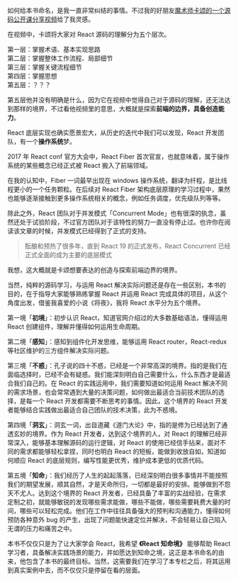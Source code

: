如何给本书命名，是我一直非常纠结的事情。不过我的好朋友[魔术师卡颂的一个源码公开课分享视频](https://www.bilibili.com/video/BV1Ki4y1u7Vr)给了我灵感。

在视频中，卡颂将大家对 React 源码的理解分为五个层次。

第一层：掌握术语、基本实现思路  
第二层：掌握整体工作流程、局部细节  
第三层：掌握关键流程细节  
第四层：掌握思想  
第五层：？？？  

第五层他并没有明确是什么，因为它在视频中觉得自己对于源码的理解，还无法达到那样的境界，不过看他视频里的意思，大概就是探索**前端的边界，具备创造能力**。

React 底层实现也确实愿景宏大，从历史的迭代中我们可以发现，React 开发团队，有一个**操作系统**梦。

2017 年 React conf 官方大会中，React Fiber 首次官宣，也就意味着，属于操作系统的某些概念已经正式被 React 搬入了前端领域。

在我的认知中，Fiber 一词最早出现在 windows 操作系统，翻译为纤程，是比线程更小的一个任务颗粒。在后续对 React Fiber 架构底层原理的学习过程中，果然也能够逐渐接触到更多操作系统相关的概念，例如任务调度，优先级队列等等。

除此之外，React 团队对于并发模式「Concurrent Mode」也有很深的执念，虽然还处于试验阶段，不过官方团队对于该特性的努力一直没有停止过。也许你在阅读该文章的时候，并发模式已经得到了正式的支持。

> 酝酿和预热了很多年，直到 React 19 的正式发布，React Concurrent 已经正式全面的成为主要的底层模式

我想，这大概就是卡颂想要表达的创造与探索前端边界的境界。

当然，纯粹的源码学习，与运用 React 解决实际问题还是存在一些区别，本书的目的，在于指导大家能够熟练掌握 React 并运用 React 完成具体的项目，从这个角度出发，借鉴我喜爱的小说《将夜》，我将 React 水平分为五个境界。

第一境「**初境**」：初步认识 React，知道官网介绍过的大多数基础语法，懂得运用 React 创建组件，理解并懂得如何运用生命周期。

第二境「**感知**」：感知到组件化开发思维，能够运用 React router，React-redux 等社区维护的三方组件解决实际问题。

第三境「**不惑**」：孔子说的四十不惑，已经是一个非常高深的境界。指的是我们在面临选择时，已经不会有疑惑。我们能深刻明白自己需要什么，什么东西才是最适合我们自己的。在 React 的实践运用中，我们需要知道如何运用 React 解决不同的需求场景，也会常常遇到大量的决策问题，如何做出最适合当前技术团队的选择，是每一个 React 开发都需要不断思考的事情。因此，这个境界的 React 开发者能够结合实践做出最适合自己团队的技术决策，此为不惑境。

第四境「**洞玄**」：洞玄一词，出自道藏《道门大论》中，指的是修为已经达到了通透玄妙的境界。作为 React 开发者，达到这个境界的人，对 React 的理解已经非常深入，能够基本理解源码的运行逻辑，对 React 的使用已经信手拈来，面对不同的需求都能够轻松拿捏，同时也明白 React 的短板，能做到收放自如，知道如何顺应 React 的底层规则，编写性能更优秀，维护成本更低的优质代码。

第五境「**知命**」：我们经历了人生的起起落落，已经深刻明白很多事情并不能按照我们的期望发展，顺其自然，才是天命所归，一切都是最好的安排。能够做到不怨天不尤人。达到这个境界的 React 开发者，已经具备了丰富的实战经验，在需求定制之初，就能够敏锐的发现哪些需求能做，哪些不能做，哪些需要耗费大量的时间，哪些可以轻松完成。他们在工作中往往具备强大的预判和沟通能力，懂得如何预防各种意外 bug 的产生，出现了问题能快速定位并解决，不会轻易让自己陷入无谓的压力和痛苦之中。

本书不仅仅只是为了让大家学会 React，我希望 **《React 知命境》** 能够帮助 React 学习者，具备解决实践场景的能力，并如愿达到知命之境，这正是本书命名的由来，他包含了本书的最终目标。当然，这需要我们在学习了本专栏之后，将其运用到真实案例中去，而不仅仅只是停留在看的层面。
